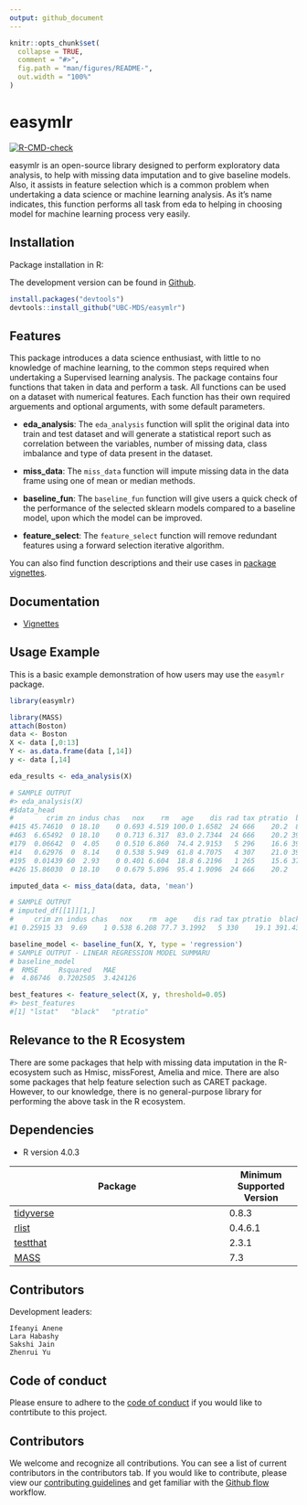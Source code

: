 ```yaml
---
output: github_document
---
```


<!-- README.md is generated from README.Rmd. Please edit that file -->

```r
knitr::opts_chunk$set(
  collapse = TRUE,
  comment = "#>",
  fig.path = "man/figures/README-",
  out.width = "100%"
)
```

# easymlr

<!-- badges: start -->
[![R-CMD-check](https://github.com/UBC-MDS/easymlr/workflows/R-CMD-check/badge.svg)](https://github.com/UBC-MDS/easymlr/actions)
<!-- badges: end -->

easymlr is an open-source library designed to perform exploratory data analysis, to help with missing data imputation and to give baseline models. Also, it assists in feature selection which is a common problem when undertaking a data science or machine learning analysis. As it's name indicates, this function performs all task from eda to helping in choosing model for machine learning process very easily.

## Installation

Package installation in R:

The development version can be found in [Github](https://github.com/).

```r
install.packages("devtools")
devtools::install_github("UBC-MDS/easymlr")
```

## Features

This package introduces a data science enthusiast, with little to no knowledge of machine learning, to the common steps required when undertaking a Supervised learning analysis. The package contains four functions that taken in data and perform a task. All functions can be used on a dataset with numerical features. Each function has their own required arguements and optional arguments, with some default parameters.

- **eda_analysis**: The `eda_analysis` function will split the original data into train and test dataset and will generate a statistical report such as correlation between the variables, number of missing data, class imbalance and type of data present in the dataset.

- **miss_data**: The `miss_data` function will impute missing data in the data frame using one of mean or median methods.

- **baseline_fun**: The `baseline_fun` function will give users a quick check of the performance of the selected sklearn models compared to a baseline model, upon which the model can be improved. 

- **feature_select**: The `feature_select` function will remove redundant features using a forward selection iterative algorithm.

You can also find function descriptions and their use cases in [package vignettes](https://htmlpreview.github.io/?https://raw.githubusercontent.com/UBC-MDS/easymlr/main/docs/articles/my-vignette.html).

## Documentation

- [Vignettes](https://htmlpreview.github.io/?https://raw.githubusercontent.com/UBC-MDS/easymlr/main/docs/articles/my-vignette.html)

## Usage Example

This is a basic example demonstration of how users may use the `easymlr` package.

``` R
library(easymlr)

library(MASS)
attach(Boston)
data <- Boston
X <- data [,0:13]
Y <- as.data.frame(data [,14])
y <- data [,14]

eda_results <- eda_analysis(X)

# SAMPLE OUTPUT
#> eda_analysis(X)
#$data_head
#        crim zn indus chas   nox    rm   age    dis rad tax ptratio  black lstat
#415 45.74610  0 18.10    0 0.693 4.519 100.0 1.6582  24 666    20.2  88.27 36.98
#463  6.65492  0 18.10    0 0.713 6.317  83.0 2.7344  24 666    20.2 396.90 13.99
#179  0.06642  0  4.05    0 0.510 6.860  74.4 2.9153   5 296    16.6 391.27  6.92
#14   0.62976  0  8.14    0 0.538 5.949  61.8 4.7075   4 307    21.0 396.90  8.26
#195  0.01439 60  2.93    0 0.401 6.604  18.8 6.2196   1 265    15.6 376.70  4.38
#426 15.86030  0 18.10    0 0.679 5.896  95.4 1.9096  24 666    20.2   7.68 24.39

imputed_data <- miss_data(data, data, 'mean')

# SAMPLE OUTPUT
# imputed_df[[1]][1,]
#     crim zn indus chas   nox    rm  age    dis rad tax ptratio  black lstat medv
#1 0.25915 33  9.69    1 0.538 6.208 77.7 3.1992   5 330    19.1 391.43 11.38 21.2

baseline_model <- baseline_fun(X, Y, type = 'regression')
# SAMPLE OUTPUT - LINEAR REGRESSION MODEL SUMMARU
# baseline_model
#  RMSE     Rsquared   MAE     
#  4.86746  0.7202505  3.424126

best_features <- feature_select(X, y, threshold=0.05)
#> best_features
#[1] "lstat"   "black"   "ptratio"
```

## Relevance to the R Ecosystem

There are some packages that help with missing data imputation in the R-ecosystem such as Hmisc, missForest, Amelia and mice. There are also some packages that help feature selection such as CARET package. However, to our knowledge, there is no general-purpose library for performing the above task in the R ecosystem.

## Dependencies

-  R version 4.0.3

| Package                                                                   | Minimum Supported Version |
| ------------------------------------------------------------------------- | ------------------------- |
| [tidyverse](https://cran.r-project.org/web/packages/tidyverse/index.html) | 0.8.3              |       
| [rlist](https://cran.r-project.org/web/packages/rlist/index.html)         | 	0.4.6.1          |
| [testthat](https://cran.r-project.org/web/packages/testthat/index.html)   | 2.3.1              |
| [MASS](https://cran.r-project.org/web/packages/MASS/index.html)       | 7.3                  |


## Contributors

Development leaders:

    Ifeanyi Anene
    Lara Habashy
    Sakshi Jain
    Zhenrui Yu
    
## Code of conduct 

Please ensure to adhere to the [code of conduct](https://github.com/UBC-MDS/easymlr/blob/main/CODE_OF_CONDUCT.md) if you would like to contrtibute to this project.

## Contributors

We welcome and recognize all contributions. You can see a list of current contributors in the contributors tab. If you would like to contribute, please view our [contributing guidelines](https://github.com/UBC-MDS/524_easysklearn/blob/main/CONTRIBUTING.rst) and get familiar with the [Github flow](https://blog.programster.org/git-workflows) workflow.

